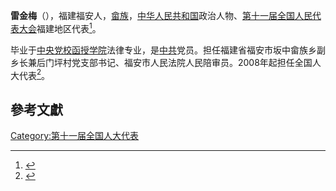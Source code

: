 '''雷金梅'''（{{bd|1976年||}}），福建福安人，[[畲族|畲族]]，[[中华人民共和国|中华人民共和国]]政治人物、[[第十一届全国人民代表大会|第十一届全国人民代表大会]]福建地区代表<ref>{{cite web|author=新华网|title=第十一届全国人大代表|url=http://news.xinhuanet.com/ziliao/2008-03/03/content_7708230.htm?node=36628|publisher=新华网|accessdate=2014-01-07|archive-date=2014-01-10|archive-url=https://web.archive.org/web/20140110211415/http://news.xinhuanet.com/ziliao/2008-03/03/content_7708230.htm?node=36628|dead-url=no}}</ref>。

毕业于[[中央党校函授学院|中央党校函授学院]]法律专业，是[[中共|中共]]党员。担任福建省福安市坂中畲族乡副乡长兼后门坪村党支部书记、福安市人民法院人民陪审员。2008年起担任全国人大代表<ref>{{cite news|title=全国人大代表信息-雷金梅|url= http://210.82.31.1:8084/delegate/viewDelegate.action?dbid=111117|accessdate=2013-04-05|newspaper=全国人大网|archive-url=https://web.archive.org/web/20140407060458/http://www.npc.gov.cn/delegate/viewDelegate.action?dbid=111117|archive-date=2014-04-07|dead-url=yes}}</ref>。

==參考文獻==
{{reflist}}
[[Category:第十一届全国人大代表|Category:第十一届全国人大代表]]